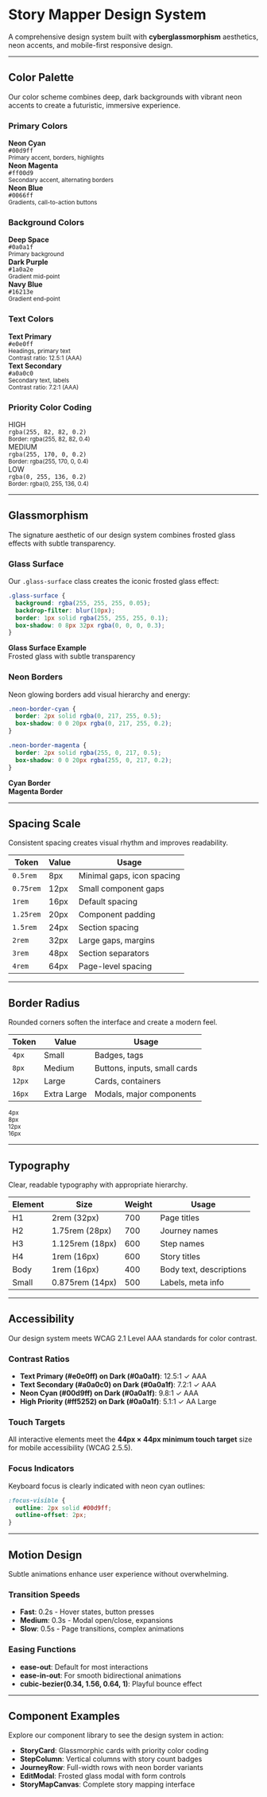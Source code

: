 
<Meta title="Story Mapper/Design System" />

# Story Mapper Design System

A comprehensive design system built with **cyberglassmorphism** aesthetics, neon accents, and mobile-first responsive design.

---

## Color Palette

Our color scheme combines deep, dark backgrounds with vibrant neon accents to create a futuristic, immersive experience.

### Primary Colors

<div style={{
  display: 'grid',
  gridTemplateColumns: 'repeat(auto-fit, minmax(200px, 1fr))',
  gap: '1rem',
  marginBottom: '2rem'
}}>
  <div>
    <div style={{
      height: '100px',
      background: '#00d9ff',
      borderRadius: '8px',
      border: '1px solid #333',
      marginBottom: '0.5rem'
    }} />
    <strong>Neon Cyan</strong><br />
    <code>#00d9ff</code><br />
    <small>Primary accent, borders, highlights</small>
  </div>

  <div>
    <div style={{
      height: '100px',
      background: '#ff00d9',
      borderRadius: '8px',
      border: '1px solid #333',
      marginBottom: '0.5rem'
    }} />
    <strong>Neon Magenta</strong><br />
    <code>#ff00d9</code><br />
    <small>Secondary accent, alternating borders</small>
  </div>

  <div>
    <div style={{
      height: '100px',
      background: '#0066ff',
      borderRadius: '8px',
      border: '1px solid #333',
      marginBottom: '0.5rem'
    }} />
    <strong>Neon Blue</strong><br />
    <code>#0066ff</code><br />
    <small>Gradients, call-to-action buttons</small>
  </div>
</div>

### Background Colors

<div style={{
  display: 'grid',
  gridTemplateColumns: 'repeat(auto-fit, minmax(200px, 1fr))',
  gap: '1rem',
  marginBottom: '2rem'
}}>
  <div>
    <div style={{
      height: '100px',
      background: '#0a0a1f',
      borderRadius: '8px',
      border: '1px solid #333',
      marginBottom: '0.5rem'
    }} />
    <strong>Deep Space</strong><br />
    <code>#0a0a1f</code><br />
    <small>Primary background</small>
  </div>

  <div>
    <div style={{
      height: '100px',
      background: '#1a0a2e',
      borderRadius: '8px',
      border: '1px solid #333',
      marginBottom: '0.5rem'
    }} />
    <strong>Dark Purple</strong><br />
    <code>#1a0a2e</code><br />
    <small>Gradient mid-point</small>
  </div>

  <div>
    <div style={{
      height: '100px',
      background: '#16213e',
      borderRadius: '8px',
      border: '1px solid #333',
      marginBottom: '0.5rem'
    }} />
    <strong>Navy Blue</strong><br />
    <code>#16213e</code><br />
    <small>Gradient end-point</small>
  </div>
</div>

### Text Colors

<div style={{
  display: 'grid',
  gridTemplateColumns: 'repeat(auto-fit, minmax(200px, 1fr))',
  gap: '1rem',
  marginBottom: '2rem'
}}>
  <div>
    <div style={{
      height: '100px',
      background: '#e0e0ff',
      borderRadius: '8px',
      border: '1px solid #333',
      marginBottom: '0.5rem'
    }} />
    <strong>Text Primary</strong><br />
    <code>#e0e0ff</code><br />
    <small>Headings, primary text</small><br />
    <small>Contrast ratio: 12.5:1 (AAA)</small>
  </div>

  <div>
    <div style={{
      height: '100px',
      background: '#a0a0c0',
      borderRadius: '8px',
      border: '1px solid #333',
      marginBottom: '0.5rem'
    }} />
    <strong>Text Secondary</strong><br />
    <code>#a0a0c0</code><br />
    <small>Secondary text, labels</small><br />
    <small>Contrast ratio: 7.2:1 (AAA)</small>
  </div>
</div>

### Priority Color Coding

<div style={{
  display: 'grid',
  gridTemplateColumns: 'repeat(auto-fit, minmax(200px, 1fr))',
  gap: '1rem',
  marginBottom: '2rem'
}}>
  <div>
    <div style={{
      height: '60px',
      background: 'rgba(255, 82, 82, 0.2)',
      borderRadius: '8px',
      border: '1px solid rgba(255, 82, 82, 0.4)',
      display: 'flex',
      alignItems: 'center',
      justifyContent: 'center',
      color: '#ff5252',
      fontWeight: 'bold',
      marginBottom: '0.5rem'
    }}>HIGH</div>
    <code>rgba(255, 82, 82, 0.2)</code><br />
    <small>Border: rgba(255, 82, 82, 0.4)</small>
  </div>

  <div>
    <div style={{
      height: '60px',
      background: 'rgba(255, 170, 0, 0.2)',
      borderRadius: '8px',
      border: '1px solid rgba(255, 170, 0, 0.4)',
      display: 'flex',
      alignItems: 'center',
      justifyContent: 'center',
      color: '#ffaa00',
      fontWeight: 'bold',
      marginBottom: '0.5rem'
    }}>MEDIUM</div>
    <code>rgba(255, 170, 0, 0.2)</code><br />
    <small>Border: rgba(255, 170, 0, 0.4)</small>
  </div>

  <div>
    <div style={{
      height: '60px',
      background: 'rgba(0, 255, 136, 0.2)',
      borderRadius: '8px',
      border: '1px solid rgba(0, 255, 136, 0.4)',
      display: 'flex',
      alignItems: 'center',
      justifyContent: 'center',
      color: '#00ff88',
      fontWeight: 'bold',
      marginBottom: '0.5rem'
    }}>LOW</div>
    <code>rgba(0, 255, 136, 0.2)</code><br />
    <small>Border: rgba(0, 255, 136, 0.4)</small>
  </div>
</div>

---

## Glassmorphism

The signature aesthetic of our design system combines frosted glass effects with subtle transparency.

### Glass Surface

Our `.glass-surface` class creates the iconic frosted glass effect:

```css
.glass-surface {
  background: rgba(255, 255, 255, 0.05);
  backdrop-filter: blur(10px);
  border: 1px solid rgba(255, 255, 255, 0.1);
  box-shadow: 0 8px 32px rgba(0, 0, 0, 0.3);
}
```

<div style={{
  height: '120px',
  background: 'linear-gradient(135deg, #0a0a1f 0%, #1a0a2e 50%, #16213e 100%)',
  borderRadius: '12px',
  padding: '1.5rem',
  marginBottom: '2rem'
}}>
  <div style={{
    background: 'rgba(255, 255, 255, 0.05)',
    backdropFilter: 'blur(10px)',
    border: '1px solid rgba(255, 255, 255, 0.1)',
    boxShadow: '0 8px 32px rgba(0, 0, 0, 0.3)',
    borderRadius: '8px',
    padding: '1.5rem',
    color: '#e0e0ff'
  }}>
    <strong>Glass Surface Example</strong><br />
    Frosted glass with subtle transparency
  </div>
</div>

### Neon Borders

Neon glowing borders add visual hierarchy and energy:

```css
.neon-border-cyan {
  border: 2px solid rgba(0, 217, 255, 0.5);
  box-shadow: 0 0 20px rgba(0, 217, 255, 0.2);
}

.neon-border-magenta {
  border: 2px solid rgba(255, 0, 217, 0.5);
  box-shadow: 0 0 20px rgba(255, 0, 217, 0.2);
}
```

<div style={{
  display: 'grid',
  gridTemplateColumns: 'repeat(auto-fit, minmax(200px, 1fr))',
  gap: '1rem',
  marginBottom: '2rem'
}}>
  <div style={{
    background: 'rgba(10, 10, 31, 0.4)',
    border: '2px solid rgba(0, 217, 255, 0.5)',
    boxShadow: '0 0 20px rgba(0, 217, 255, 0.2)',
    borderRadius: '12px',
    padding: '1.5rem',
    color: '#e0e0ff',
    textAlign: 'center'
  }}>
    <strong>Cyan Border</strong>
  </div>

  <div style={{
    background: 'rgba(10, 10, 31, 0.4)',
    border: '2px solid rgba(255, 0, 217, 0.5)',
    boxShadow: '0 0 20px rgba(255, 0, 217, 0.2)',
    borderRadius: '12px',
    padding: '1.5rem',
    color: '#e0e0ff',
    textAlign: 'center'
  }}>
    <strong>Magenta Border</strong>
  </div>
</div>

---

## Spacing Scale

Consistent spacing creates visual rhythm and improves readability.

| Token | Value | Usage |
|-------|-------|-------|
| `0.5rem` | 8px | Minimal gaps, icon spacing |
| `0.75rem` | 12px | Small component gaps |
| `1rem` | 16px | Default spacing |
| `1.25rem` | 20px | Component padding |
| `1.5rem` | 24px | Section spacing |
| `2rem` | 32px | Large gaps, margins |
| `3rem` | 48px | Section separators |
| `4rem` | 64px | Page-level spacing |

---

## Border Radius

Rounded corners soften the interface and create a modern feel.

| Token | Value | Usage |
|-------|-------|-------|
| `4px` | Small | Badges, tags |
| `8px` | Medium | Buttons, inputs, small cards |
| `12px` | Large | Cards, containers |
| `16px` | Extra Large | Modals, major components |

<div style={{
  display: 'grid',
  gridTemplateColumns: 'repeat(auto-fit, minmax(100px, 1fr))',
  gap: '1rem',
  marginBottom: '2rem'
}}>
  <div>
    <div style={{
      height: '60px',
      background: 'rgba(0, 217, 255, 0.2)',
      border: '1px solid rgba(0, 217, 255, 0.4)',
      borderRadius: '4px',
      marginBottom: '0.5rem'
    }} />
    <small>4px</small>
  </div>

  <div>
    <div style={{
      height: '60px',
      background: 'rgba(0, 217, 255, 0.2)',
      border: '1px solid rgba(0, 217, 255, 0.4)',
      borderRadius: '8px',
      marginBottom: '0.5rem'
    }} />
    <small>8px</small>
  </div>

  <div>
    <div style={{
      height: '60px',
      background: 'rgba(0, 217, 255, 0.2)',
      border: '1px solid rgba(0, 217, 255, 0.4)',
      borderRadius: '12px',
      marginBottom: '0.5rem'
    }} />
    <small>12px</small>
  </div>

  <div>
    <div style={{
      height: '60px',
      background: 'rgba(0, 217, 255, 0.2)',
      border: '1px solid rgba(0, 217, 255, 0.4)',
      borderRadius: '16px',
      marginBottom: '0.5rem'
    }} />
    <small>16px</small>
  </div>
</div>

---

## Typography

Clear, readable typography with appropriate hierarchy.

| Element | Size | Weight | Usage |
|---------|------|--------|-------|
| H1 | 2rem (32px) | 700 | Page titles |
| H2 | 1.75rem (28px) | 700 | Journey names |
| H3 | 1.125rem (18px) | 600 | Step names |
| H4 | 1rem (16px) | 600 | Story titles |
| Body | 1rem (16px) | 400 | Body text, descriptions |
| Small | 0.875rem (14px) | 500 | Labels, meta info |

---

## Accessibility

Our design system meets WCAG 2.1 Level AAA standards for color contrast.

### Contrast Ratios

- **Text Primary (#e0e0ff) on Dark (#0a0a1f)**: 12.5:1 ✓ AAA
- **Text Secondary (#a0a0c0) on Dark (#0a0a1f)**: 7.2:1 ✓ AAA
- **Neon Cyan (#00d9ff) on Dark (#0a0a1f)**: 9.8:1 ✓ AAA
- **High Priority (#ff5252) on Dark (#0a0a1f)**: 5.1:1 ✓ AA Large

### Touch Targets

All interactive elements meet the **44px × 44px minimum touch target** size for mobile accessibility (WCAG 2.5.5).

### Focus Indicators

Keyboard focus is clearly indicated with neon cyan outlines:

```css
:focus-visible {
  outline: 2px solid #00d9ff;
  outline-offset: 2px;
}
```

---

## Motion Design

Subtle animations enhance user experience without overwhelming.

### Transition Speeds

- **Fast**: 0.2s - Hover states, button presses
- **Medium**: 0.3s - Modal open/close, expansions
- **Slow**: 0.5s - Page transitions, complex animations

### Easing Functions

- **ease-out**: Default for most interactions
- **ease-in-out**: For smooth bidirectional animations
- **cubic-bezier(0.34, 1.56, 0.64, 1)**: Playful bounce effect

---

## Component Examples

Explore our component library to see the design system in action:

- **StoryCard**: Glassmorphic cards with priority color coding
- **StepColumn**: Vertical columns with story count badges
- **JourneyRow**: Full-width rows with neon border variants
- **EditModal**: Frosted glass modal with form controls
- **StoryMapCanvas**: Complete story mapping interface


